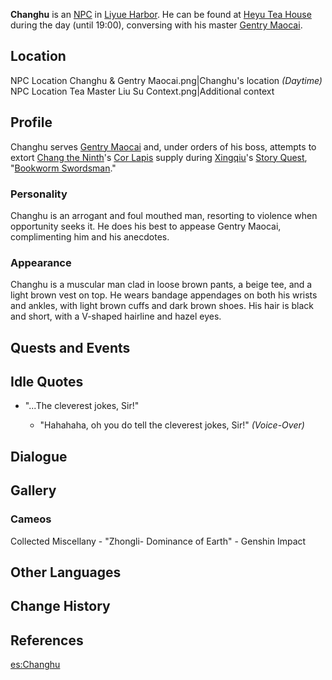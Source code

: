 {{Character Infobox
|type             = NPC
|image            = NPC Changhu.png
|region           = Liyue
|voiceEN          = Bill Butts<ref>Twitter: [https://twitter.com/billdozer777/status/1326932551777181696 EN VA Self Announcement]</ref>
}}
'''Changhu''' {{Lang|zh=昌虎|zh_rm=Chānghǔ}} is an [[NPC]] in [[Liyue Harbor]]. He can be found at [[Heyu Tea House]] during the day (until 19:00), conversing with his master [[Gentry Maocai]].

==Location==
<gallery hideaddbutton="true" captionalign="center">
NPC Location Changhu & Gentry Maocai.png|Changhu's location ''(Daytime)''
NPC Location Tea Master Liu Su Context.png|Additional context
</gallery>

==Profile==
Changhu serves [[Gentry Maocai]] and, under orders of his boss, attempts to extort [[Chang the Ninth]]'s [[Cor Lapis]] supply during [[Xingqiu]]'s [[Story Quest]], "[[Bookworm Swordsman]]."

===Personality===
Changhu is an arrogant and foul mouthed man, resorting to violence when opportunity seeks it. He does his best to appease Gentry Maocai, complimenting him and his anecdotes.

===Appearance===
Changhu is a muscular man clad in loose brown pants, a beige tee, and a light brown vest on top. He wears bandage appendages on both his wrists and ankles, with light brown cuffs and dark brown shoes. His hair is black and short, with a V-shaped hairline and hazel eyes.

==Quests and Events==
{{Quest Appearances}}

==Idle Quotes==
* "...The cleverest jokes, Sir!"
** {{A|VO Changhu 01.ogg}} "Hahahaha, oh you do tell the cleverest jokes, Sir!" ''(Voice-Over)''

==Dialogue==
{{Transclude|Gentry Maocai|Dialogue}}

<!--==Trivia==
-->

==Gallery==
===Cameos===
<gallery hideaddbutton="true" captionalign="center">
Collected Miscellany - "Zhongli- Dominance of Earth" - Genshin Impact
</gallery>

==Other Languages==
{{Other Languages|default_hidden = 1
|en      = Changhu
|zhs     = 昌虎
|zhs_rm  = Chānghǔ
|zht     = 昌虎
|zht_rm  = Chānghǔ
|ja      = 昌虎
|ja_rm   = Shouko{{Assumed}}
|ko      = {{tt|창호|昌虎}}
|ko_rm   = Changho
|es      = Changhu
|fr      = Changhu
|ru      = Чан Ху
|th      = Changhu
|vi      = Changhu
|de      = Changhu
|id      = Changhu
|pt      = Changhu
}}

==Change History==
{{Change History|1.0}}

==References==
{{Reflist}}
[[es:Changhu]]